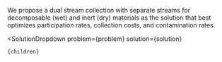 

We propose a dual stream collection with separate streams for decomposable (wet) and inert (dry) materials as the solution that best optimizes participation rates, collection costs, and contamination rates.

  <SolutionDropdown 
    problem={problem} 
    solution={solution}
  >
    {children}
  </SolutionDropdown>